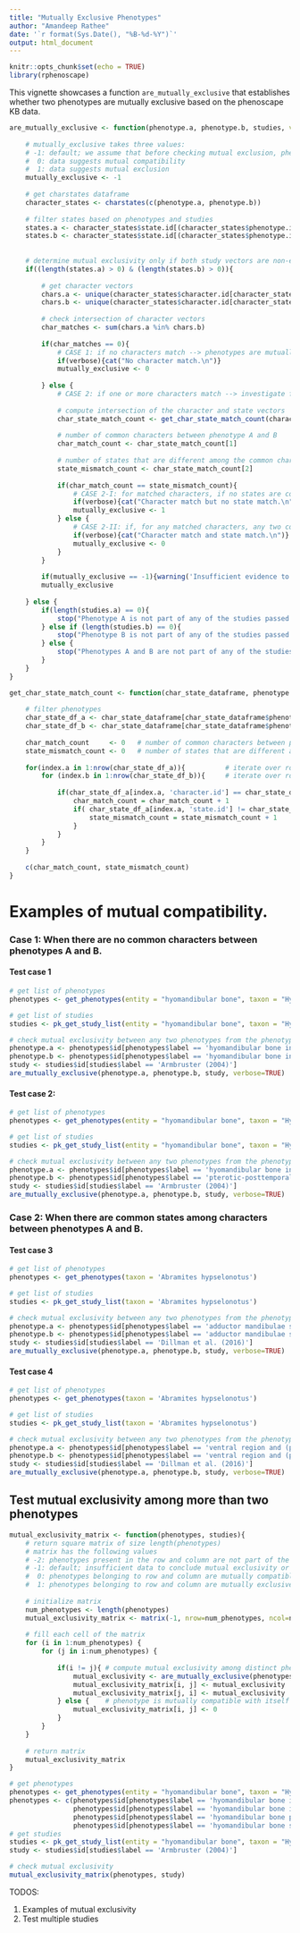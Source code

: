 ```yaml
---
title: "Mutually Exclusive Phenotypes"
author: "Amandeep Rathee"
date: '`r format(Sys.Date(), "%B-%d-%Y")`'
output: html_document
---
```


```r
knitr::opts_chunk$set(echo = TRUE)
library(rphenoscape)
```


This vignette showcases a function `are_mutually_exclusive` that establishes whether two phenotypes are mutually exclusive based on the phenoscape KB data.

```r

are_mutually_exclusive <- function(phenotype.a, phenotype.b, studies, verbose=FALSE){
    
    # mutually_exclusive takes three values:
    # -1: default; we assume that before checking mutual exclusion, phenotypes are neither mutually exclusive nor mutually compatible
    #  0: data suggests mutual compatibility
    #  1: data suggests mutual exclusion
    mutually_exclusive <- -1
    
    # get charstates dataframe
    character_states <- charstates(c(phenotype.a, phenotype.b))
    
    # filter states based on phenotypes and studies
    states.a <- character_states$state.id[(character_states$phenotype.id == phenotype.a) & (character_states$study.id %in% studies)]
    states.b <- character_states$state.id[(character_states$phenotype.id == phenotype.b) & (character_states$study.id %in% studies)]
    
    
    # determine mutual exclusivity only if both study vectors are non-empty
    if((length(states.a) > 0) & (length(states.b) > 0)){ 
        
        # get character vectors
        chars.a <- unique(character_states$character.id[character_states$phenotype.id == phenotype.a])
        chars.b <- unique(character_states$character.id[character_states$phenotype.id == phenotype.b])
        
        # check intersection of character vectors
        char_matches <- sum(chars.a %in% chars.b)
        
        if(char_matches == 0){ 
            # CASE 1: if no characters match --> phenotypes are mutually compatible
            if(verbose){cat("No character match.\n")}
            mutually_exclusive <- 0
            
        } else { 
            # CASE 2: if one or more characters match --> investigate further
            
            # compute intersection of the character and state vectors
            char_state_match_count <- get_char_state_match_count(character_states, phenotype.a, phenotype.a)
            
            # number of common characters between phenotype A and B
            char_match_count <- char_state_match_count[1]
            
            # number of states that are different among the common characters between phenotype and B
            state_mismatch_count <- char_state_match_count[2] 
            
            if(char_match_count == state_mismatch_count){
                # CASE 2-I: for matched characters, if no states are common among the matched characters --> phenotypes are mutually exclusive
                if(verbose){cat("Character match but no state match.\n")}
                mutually_exclusive <- 1
            } else {
                # CASE 2-II: if, for any matched characters, any two corresponding states match --> phenotypes are mutually compatible
                if(verbose){cat("Character match and state match.\n")}
                mutually_exclusive <- 0
            }
        }
        
        if(mutually_exclusive == -1){warning('Insufficient evidence to determine mutual exclusivity.')}  
        mutually_exclusive
        
    } else {
        if(length(studies.a) == 0){
            stop("Phenotype A is not part of any of the studies passed. Both phenotypes are required to be part of at least one study.")
        } else if (length(studies.b) == 0){
            stop("Phenotype B is not part of any of the studies passed. Both phenotypes are required to be part of at least one study.")
        } else {
            stop("Phenotypes A and B are not part of any of the studies passed. Both phenotypes are required to be part of at least one study.")
        }
    }
}

get_char_state_match_count <- function(char_state_dataframe, phenotype.a, phenotype.b){
    
    # filter phenotypes
    char_state_df_a <- char_state_dataframe[char_state_dataframe$phenotype.id == phenotype.a, ]
    char_state_df_b <- char_state_dataframe[char_state_dataframe$phenotype.id == phenotype.b, ]
    
    char_match_count     <- 0   # number of common characters between phenotype A and B.
    state_mismatch_count <- 0   # number of states that are different among the common characters between phenotype and B.
    
    for(index.a in 1:nrow(char_state_df_a)){          # iterate over rows of dataframe that contains phenotype A
        for (index.b in 1:nrow(char_state_df_b)){     # iterate over rows of dataframe that contains phenotype B
            
            if(char_state_df_a[index.a, 'character.id'] == char_state_df_b[index.b, 'character.id']){
                char_match_count = char_match_count + 1
                if( char_state_df_a[index.a, 'state.id'] != char_state_df_b[index.b, 'state.id'] ){
                    state_mismatch_count = state_mismatch_count + 1
                }
            }
        }
    }
    
    c(char_match_count, state_mismatch_count)
}

```

# Examples of mutual compatibility.

### Case 1: When there are no common characters between phenotypes A and B.

#### Test case 1

```r
# get list of phenotypes
phenotypes <- get_phenotypes(entity = "hyomandibular bone", taxon = "Hypancistrus")

# get list of studies
studies <- pk_get_study_list(entity = "hyomandibular bone", taxon = "Hypancistrus")

# check mutual exclusivity between any two phenotypes from the phenotype list
phenotype.a <- phenotypes$id[phenotypes$label == 'hyomandibular bone in contact with prootic bone']
phenotype.b <- phenotypes$id[phenotypes$label == 'hyomandibular bone in contact with quadrate bone']
study <- studies$id[studies$label == 'Armbruster (2004)']
are_mutually_exclusive(phenotype.a, phenotype.b, study, verbose=TRUE)
```



#### Test case 2: 

```r
# get list of phenotypes
phenotypes <- get_phenotypes(entity = "hyomandibular bone", taxon = "Hypancistrus")

# get list of studies
studies <- pk_get_study_list(entity = "hyomandibular bone", taxon = "Hypancistrus")

# check mutual exclusivity between any two phenotypes from the phenotype list
phenotype.a <- phenotypes$id[phenotypes$label == 'hyomandibular bone in contact with prootic bone']
phenotype.b <- phenotypes$id[phenotypes$label == 'pterotic-posttemporal-supracleithrum in contact with hyomandibular bone']
study <- studies$id[studies$label == 'Armbruster (2004)']
are_mutually_exclusive(phenotype.a, phenotype.b, study, verbose=TRUE)

```

### Case 2: When there are common states among characters between phenotypes A and B.

#### Test case 3

```r
# get list of phenotypes
phenotypes <- get_phenotypes(taxon = 'Abramites hypselonotus')

# get list of studies
studies <- pk_get_study_list(taxon = 'Abramites hypselonotus')

# check mutual exclusivity between any two phenotypes from the phenotype list
phenotype.a <- phenotypes$id[phenotypes$label == 'adductor mandibulae structure preopercle horizontal limb']
phenotype.b <- phenotypes$id[phenotypes$label == 'adductor mandibulae structure preopercle horizontal limb']
study <- studies$id[studies$label == 'Dillman et al. (2016)']
are_mutually_exclusive(phenotype.a, phenotype.b, study, verbose=TRUE)

```

#### Test case 4

```r
# get list of phenotypes
phenotypes <- get_phenotypes(taxon = 'Abramites hypselonotus')

# get list of studies
studies <- pk_get_study_list(taxon = 'Abramites hypselonotus')

# check mutual exclusivity between any two phenotypes from the phenotype list
phenotype.a <- phenotypes$id[phenotypes$label == 'ventral region and (part_of some symplectic) decreased width']
phenotype.b <- phenotypes$id[phenotypes$label == 'ventral region and (part_of some symplectic) laminar']
study <- studies$id[studies$label == 'Dillman et al. (2016)']
are_mutually_exclusive(phenotype.a, phenotype.b, study, verbose=TRUE)
```



## Test mutual exclusivity among more than two phenotypes

```r
mutual_exclusivity_matrix <- function(phenotypes, studies){
    # return square matrix of size length(phenotypes)
    # matrix has the following values
    # -2: phenotypes present in the row and column are not part of the studies provided
    # -1: default; insufficient data to conclude mutual exclusivity or compatibility
    #  0: phenotypes belonging to row and column are mutually compatible
    #  1: phenotypes belonging to row and column are mutually exclusive
    
    # initialize matrix
    num_phenotypes <- length(phenotypes)
    mutual_exclusivity_matrix <- matrix(-1, nrow=num_phenotypes, ncol=num_phenotypes)
    
    # fill each cell of the matrix
    for (i in 1:num_phenotypes) {
        for (j in i:num_phenotypes) {
            
            if(i != j){ # compute mutual exclusivity among distinct phenotypes only
                mutual_exclusivity <- are_mutually_exclusive(phenotypes[i], phenotypes[j], studies)
                mutual_exclusivity_matrix[i, j] <- mutual_exclusivity
                mutual_exclusivity_matrix[j, i] <- mutual_exclusivity
            } else {    # phenotype is mutually compatible with itself
                mutual_exclusivity_matrix[i, j] <- 0
            }
        }
    }
    
    # return matrix
    mutual_exclusivity_matrix
}
```


```r
# get phenotypes
phenotypes <- get_phenotypes(entity = "hyomandibular bone", taxon = "Hypancistrus")
phenotypes <- c(phenotypes$id[phenotypes$label == 'hyomandibular bone in contact with prootic bone'],
                phenotypes$id[phenotypes$label == 'hyomandibular bone in contact with quadrate bone'],
                phenotypes$id[phenotypes$label == 'hyomandibular bone position opercle'],
                phenotypes$id[phenotypes$label == 'hyomandibular bone structure metapterygoid'])
# get studies
studies <- pk_get_study_list(entity = "hyomandibular bone", taxon = "Hypancistrus")
study <- studies$id[studies$label == 'Armbruster (2004)']

# check mutual exclusivity
mutual_exclusivity_matrix(phenotypes, study)

```



TODOS:

1. Examples of mutual exclusivity
2. Test multiple studies
